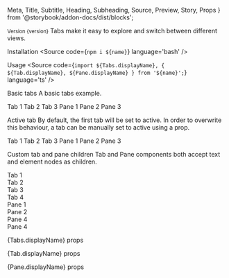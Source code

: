   Meta,
  Title,
  Subtitle,
  Heading,
  Subheading,
  Source,
  Preview,
  Story,
  Props
} from '@storybook/addon-docs/dist/blocks';



<Meta title='Components/Tabs' />

<Title>Tabs</Title>
<Subtitle>
  <small>Version {version}</small>
</Subtitle>
<Subtitle>
  Tabs make it easy to explore and switch between different views.
</Subtitle>

<Heading>Installation</Heading>
<Source code={`npm i ${name}`} language='bash' />

<Heading>Usage</Heading>
<Source code={`import ${Tabs.displayName}, { ${Tab.displayName}, ${Pane.displayName} } from '${name}';`} language='ts' />

<Subheading>Basic tabs</Subheading>
<Subtitle>
  A basic tabs example.
</Subtitle>

<Preview>
  <Story name='Basic tabs'>
    <div style={{ padding: '10px' }}>
      <Tabs>
        <Tab for="pane-1">Tab 1</Tab>
        <Tab for="pane-2">Tab 2</Tab>
        <Tab for="pane-3">Tab 3</Tab>
        <Pane id="pane-1">Pane 1</Pane>
        <Pane id="pane-2">Pane 2</Pane>
        <Pane id="pane-3">Pane 3</Pane>
      </Tabs>
    </div>
  </Story>
</Preview>

<Subheading>Active tab</Subheading>
<Subtitle>
  By default, the first tab will be set to active. In order to overwrite
  this behaviour, a tab can be manually set to active using a prop.
</Subtitle>

<Preview>
  <Story name='Active tab'>
    <div style={{ padding: '10px' }}>
      <Tabs>
        <Tab for="pane-1">Tab 1</Tab>
        <Tab for="pane-2" active>Tab 2</Tab>
        <Tab for="pane-3">Tab 3</Tab>
        <Pane id="pane-1">Pane 1</Pane>
        <Pane id="pane-2">Pane 2</Pane>
        <Pane id="pane-3">Pane 3</Pane>
      </Tabs>
    </div>
  </Story>
</Preview>

<Subheading>Custom tab and pane children</Subheading>
<Subtitle>
  Tab and Pane components both accept text and element nodes as children.
</Subtitle>

<Preview>
  <Story name='Custom tabs and panes'>
    <div style={{ padding: '10px' }}>
      <Tabs>
        <Tab for="pane-1">
          <div style={
            {
              padding: '8px 16px',
              fontWeight: 'bold',
              background: theme.colour(Colour.BLUE, 'B30')({})
            }
          }>
            Tab 1
          </div>
        </Tab>
        <Tab for="pane-2">
          <div style={
            {
              padding: '8px 16px',
              fontWeight: 'bold',
              background: theme.colour(Colour.BROWN, 'B30')({})
            }
          }>
            Tab 2
          </div>
        </Tab>
        <Tab for="pane-3"><div style={
            {
              padding: '8px 16px',
              fontWeight: 'bold',
              background: theme.colour(Colour.CYAN, 'C30')({})
            }
          }>
            Tab 3
          </div>
        </Tab>
        <Tab for="pane-4"><div style={
            {
              padding: '8px 16px',
              fontWeight: 'bold',
              background: theme.colour(Colour.VIOLET, 'V30')({})
            }
          }>
            Tab 4
          </div>
        </Tab>
        <Pane id="pane-1">
           <div style={
            {
              padding: '8px 16px',
              background: theme.colour(Colour.BLUE, 'B30')({})
            }
          }>
            Pane 1
          </div>
        </Pane>
        <Pane id="pane-2">
           <div style={
            {
              padding: '8px 16px',
              background: theme.colour(Colour.BROWN, 'B30')({})
            }
          }>
            Pane 2
          </div>
        </Pane>
        <Pane id="pane-3">
           <div style={
            {
              padding: '8px 16px',
              background: theme.colour(Colour.CYAN, 'C30')({})
            }
          }>
            Pane 4
          </div>
        </Pane>
        <Pane id="pane-4">
           <div style={
            {
              padding: '8px 16px',
              background: theme.colour(Colour.VIOLET, 'V30')({})
            }
          }>
            Pane 4
          </div>
        </Pane>
      </Tabs>
    </div>
  </Story>
</Preview>

<Heading>{Tabs.displayName} props</Heading>
<Props of={Tabs} />

<Heading>{Tab.displayName} props</Heading>
<Props of={Tab} />

<Heading>{Pane.displayName} props</Heading>
<Props of={Pane} />
